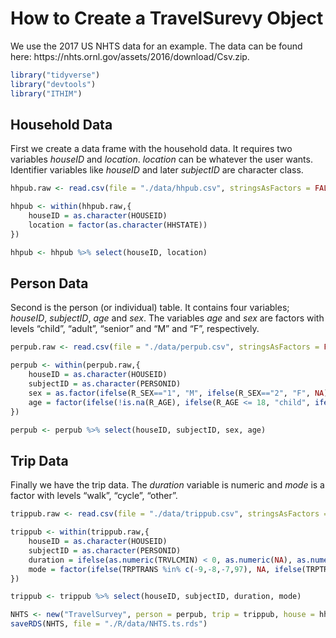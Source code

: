 # How to Create a TravelSurevy Object

We use the 2017 US NHTS data for an example.  The data can be found
here: https://nhts.ornl.gov/assets/2016/download/Csv.zip.

```r
library("tidyverse")
library("devtools")
library("ITHIM")
```
## Household Data

First we create a data frame with the household data.  It requires two
variables _houseID_ and _location_.  _location_ can be whatever the
user wants.  Identifier variables like _houseID_ and later _subjectID_
are character class.

```r
hhpub.raw <- read.csv(file = "./data/hhpub.csv", stringsAsFactors = FALSE)

hhpub <- within(hhpub.raw,{
    houseID = as.character(HOUSEID)
    location = factor(as.character(HHSTATE))
})

hhpub <- hhpub %>% select(houseID, location)
```

## Person Data

Second is the person (or individual) table.  It contains four
variables; _houseID_, _subjectID_, _age_ and _sex_.  The variables
_age_ and _sex_ are factors with levels "child", "adult", "senior" and
"M" and "F", respectively.

```r
perpub.raw <- read.csv(file = "./data/perpub.csv", stringsAsFactors = FALSE)

perpub <- within(perpub.raw,{
    houseID = as.character(HOUSEID)
    subjectID = as.character(PERSONID)
    sex = as.factor(ifelse(R_SEX=="1", "M", ifelse(R_SEX=="2", "F", NA)))
    age = factor(ifelse(!is.na(R_AGE), ifelse(R_AGE <= 18, "child", ifelse(R_AGE <= 65, "adult", "senior")), NA), levels = c("child","adult","senior"))
})

perpub <- perpub %>% select(houseID, subjectID, sex, age)
```

## Trip Data

Finally we have the trip data.  The _duration_ variable is numeric and
_mode_ is a factor with levels "walk", "cycle", "other".

```r
trippub.raw <- read.csv(file = "./data/trippub.csv", stringsAsFactors = FALSE)

trippub <- within(trippub.raw,{
    houseID = as.character(HOUSEID)
    subjectID = as.character(PERSONID)
    duration = ifelse(as.numeric(TRVLCMIN) < 0, as.numeric(NA), as.numeric(TRVLCMIN))
    mode = factor(ifelse(TRPTRANS %in% c(-9,-8,-7,97), NA, ifelse(TRPTRANS == 1, "walk", ifelse(TRPTRANS == 2, "cycle", "other"))))
})

trippub <- trippub %>% select(houseID, subjectID, duration, mode)
```

```r
NHTS <- new("TravelSurvey", person = perpub, trip = trippub, house = hhpub)
saveRDS(NHTS, file = "./R/data/NHTS.ts.rds")
```
